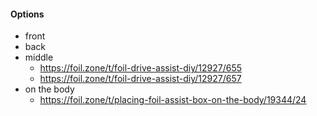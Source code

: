 #### Options

- front
- back
- middle
  - https://foil.zone/t/foil-drive-assist-diy/12927/655
  - https://foil.zone/t/foil-drive-assist-diy/12927/657
- on the body
  - https://foil.zone/t/placing-foil-assist-box-on-the-body/19344/24
